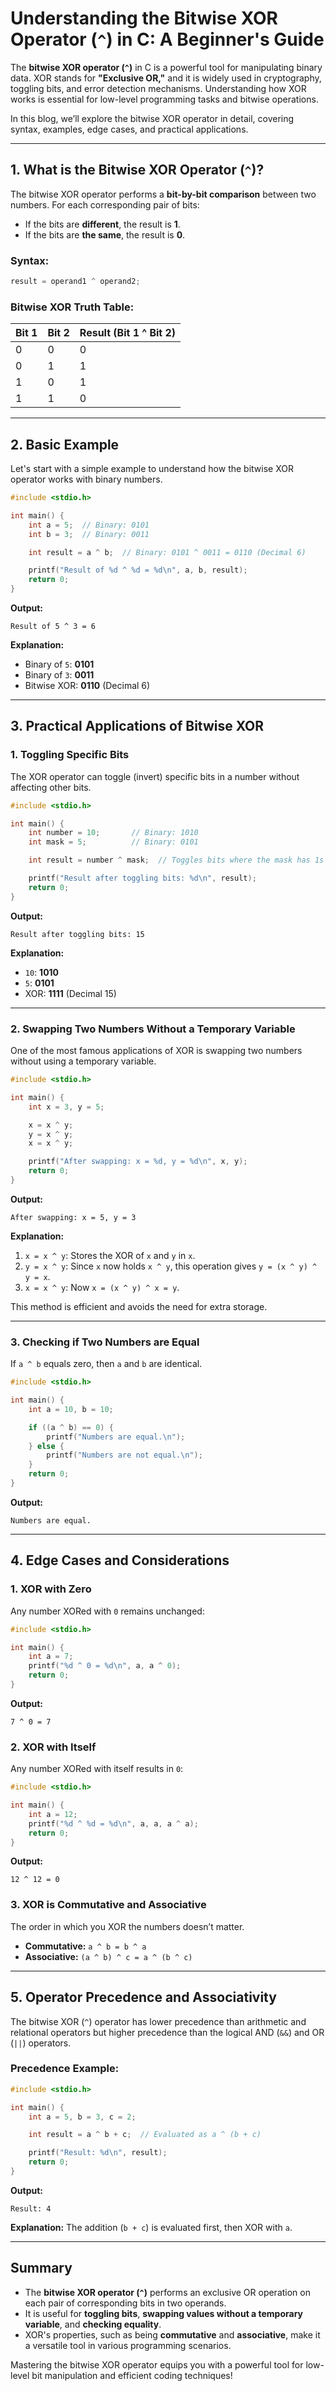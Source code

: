 # Understanding the Bitwise XOR Operator (`^`) in C: A Beginner's Guide

The **bitwise XOR operator (`^`)** in C is a powerful tool for manipulating binary data. XOR stands for **"Exclusive OR,"** and it is widely used in cryptography, toggling bits, and error detection mechanisms. Understanding how XOR works is essential for low-level programming tasks and bitwise operations.

In this blog, we’ll explore the bitwise XOR operator in detail, covering syntax, examples, edge cases, and practical applications.

---

## 1. What is the Bitwise XOR Operator (`^`)?

The bitwise XOR operator performs a **bit-by-bit comparison** between two numbers. For each corresponding pair of bits:

- If the bits are **different**, the result is **1**.
- If the bits are **the same**, the result is **0**.

### **Syntax:**

```c
result = operand1 ^ operand2;
```

### **Bitwise XOR Truth Table:**

| Bit 1 | Bit 2 | Result (Bit 1 ^ Bit 2) |
| ----- | ----- | ---------------------- |
| 0     | 0     | 0                      |
| 0     | 1     | 1                      |
| 1     | 0     | 1                      |
| 1     | 1     | 0                      |

---

## 2. Basic Example

Let's start with a simple example to understand how the bitwise XOR operator works with binary numbers.

```c++ filename="main.c" copy
#include <stdio.h>

int main() {
    int a = 5;  // Binary: 0101
    int b = 3;  // Binary: 0011

    int result = a ^ b;  // Binary: 0101 ^ 0011 = 0110 (Decimal 6)

    printf("Result of %d ^ %d = %d\n", a, b, result);
    return 0;
}
```

**Output:**

```
Result of 5 ^ 3 = 6
```

**Explanation:**

- Binary of `5`: **0101**
- Binary of `3`: **0011**
- Bitwise XOR: **0110** (Decimal 6)

---

## 3. Practical Applications of Bitwise XOR

### **1. Toggling Specific Bits**

The XOR operator can toggle (invert) specific bits in a number without affecting other bits.

```c++ filename="main.c" copy
#include <stdio.h>

int main() {
    int number = 10;       // Binary: 1010
    int mask = 5;          // Binary: 0101

    int result = number ^ mask;  // Toggles bits where the mask has 1s

    printf("Result after toggling bits: %d\n", result);
    return 0;
}
```

**Output:**

```
Result after toggling bits: 15
```

**Explanation:**

- `10`: **1010**
- `5`: **0101**
- XOR: **1111** (Decimal 15)

---

### **2. Swapping Two Numbers Without a Temporary Variable**

One of the most famous applications of XOR is swapping two numbers without using a temporary variable.

```c++ filename="main.c" copy
#include <stdio.h>

int main() {
    int x = 3, y = 5;

    x = x ^ y;
    y = x ^ y;
    x = x ^ y;

    printf("After swapping: x = %d, y = %d\n", x, y);
    return 0;
}
```

**Output:**

```
After swapping: x = 5, y = 3
```

**Explanation:**

1. `x = x ^ y`: Stores the XOR of `x` and `y` in `x`.
2. `y = x ^ y`: Since `x` now holds `x ^ y`, this operation gives `y = (x ^ y) ^ y = x`.
3. `x = x ^ y`: Now `x = (x ^ y) ^ x = y`.

This method is efficient and avoids the need for extra storage.

---

### **3. Checking if Two Numbers are Equal**

If `a ^ b` equals zero, then `a` and `b` are identical.

```c++ filename="main.c" copy
#include <stdio.h>

int main() {
    int a = 10, b = 10;

    if ((a ^ b) == 0) {
        printf("Numbers are equal.\n");
    } else {
        printf("Numbers are not equal.\n");
    }
    return 0;
}
```

**Output:**

```
Numbers are equal.
```

---

## 4. Edge Cases and Considerations

### **1. XOR with Zero**

Any number XORed with `0` remains unchanged:

```c++ filename="main.c" copy
#include <stdio.h>

int main() {
    int a = 7;
    printf("%d ^ 0 = %d\n", a, a ^ 0);
    return 0;
}
```

**Output:**

```
7 ^ 0 = 7
```

### **2. XOR with Itself**

Any number XORed with itself results in `0`:

```c++ filename="main.c" copy
#include <stdio.h>

int main() {
    int a = 12;
    printf("%d ^ %d = %d\n", a, a, a ^ a);
    return 0;
}
```

**Output:**

```
12 ^ 12 = 0
```

### **3. XOR is Commutative and Associative**

The order in which you XOR the numbers doesn’t matter.

- **Commutative:** `a ^ b = b ^ a`
- **Associative:** `(a ^ b) ^ c = a ^ (b ^ c)`

---

## 5. Operator Precedence and Associativity

The bitwise XOR (`^`) operator has lower precedence than arithmetic and relational operators but higher precedence than the logical AND (`&&`) and OR (`||`) operators.

### **Precedence Example:**

```c++ filename="main.c" copy
#include <stdio.h>

int main() {
    int a = 5, b = 3, c = 2;

    int result = a ^ b + c;  // Evaluated as a ^ (b + c)

    printf("Result: %d\n", result);
    return 0;
}
```

**Output:**

```
Result: 4
```

**Explanation:** The addition (`b + c`) is evaluated first, then XOR with `a`.

---

## Summary

- The **bitwise XOR operator (`^`)** performs an exclusive OR operation on each pair of corresponding bits in two operands.
- It is useful for **toggling bits**, **swapping values without a temporary variable**, and **checking equality**.
- XOR's properties, such as being **commutative** and **associative**, make it a versatile tool in various programming scenarios.

Mastering the bitwise XOR operator equips you with a powerful tool for low-level bit manipulation and efficient coding techniques!
